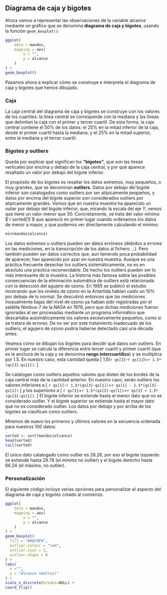 ## Diagrama de caja y bigotes {#boxplot}

Ahora vamos a representar las observaciones de la variable alcance mediante un gráfico que se denomina **diagrama de caja y bigotes**, usando la función `geom_boxplot()`:

```r
ggplot(
    data = mandos,
    mapping = aes(
        x = "",
        y = alcance
    )
) +
geom_boxplot()
```





Pasamos ahora a explicar cómo se construye e interpreta el diagrama de caja y bigotes que hemos dibujado. 

### Caja

La caja central del diagrama de caja y bigotes se construye con los valores de los cuartiles: la línea central se corresponde con la mediana y las líneas que delimitan la caja con el primer y tercer cuartil.  De esta forma, la caja central contiene el $50\%$ de los datos: el $25\%$ en la mitad inferior de la caja, desde el primer cuartil hasta la mediana; y  el $25\%$ en la mitad superior, entre la mediana y el tercer cuartil. 



 
### Bigotes y outliers

Queda por explicar qué significan los **"bigotes"**, que son las líneas verticales por encima y debajo de la caja central,  y por qué aparece resaltado un valor  por debajo del bigote inferior. 


El propósito de los bigotes es resaltar los datos extremos, muy pequeños, o muy grandes, que se denominan **outliers**. Datos por debajo del bigote inferior son catalogados como outliers por ser atípicamente pequeños, y datos por encima del bigote superior son considerados outliers por  atípicamente grandes. Vemos que en nuestra muestra ha aparecido un oulier por debajo del bigote inferior, que, mirando la escala del eje $Y$, vemos que tiene un valor menor que $30$. Concretamente, se trata del valor mínimo $`r sorted[1]`$ que apareció en primer lugar cuando ordenamos los datos de menor a mayor, y que podemos ver directamente calculando el mínimo:

```r
min(mandos$alcance)
```


Los datos extremos u outliers pueden ser datos erróneos (debidos a errores en las mediciones, en la transcripción de los datos al fichero $\dotsc$). Pero también pueden ser datos correctos que, aun teniendo poca probabilidad de aparecer, han aparecido por azar en nuestra muestra. Aunque es una práctica frecuente desechar los outliers sistemáticamente, no es en absoluto una práctica recomendable. De hecho los outliers pueden ser lo más interesante de la muestra.  La historia más famosa sobre las posibles consecuencias de la eliminación automática de outliers está relacionada con la detección del agujero de ozono. En 1985 se publicó el estudio mostrando que los niveles de ozono en la Antártida habían caído un $10\%$ por debajo de lo normal. Se descubrió entonces que las mediciones inusualmente bajas del nivel de ozono ya habían sido registradas por el satélite Nimbus-7 de la NASA en 1976, pero que dichas mediciones fueron ignoradas al ser procesadas mediante un programa informático que descartaba automáticamente los valores excesivamente pequeños, como si se tratara de errores.  De no ser por este tratamiento inadecuado de los outliers, el agujero de ozono podría haberse detectado casi una década antes. 

Veamos cómo se dibujan  los bigotes para decidir qué datos son outliers.
En primer lugar se calcula  la diferencia entre tercer cuartil y primer cuartil (que es la anchura de la caja y se denomina **rango intercuartílico**) y se multiplica por $1.5$. En nuestro caso, esta cantidad queda 
\[
    1.5(`r qs[3]`-`r qs[1]`)=`r 1.5*(qs[3]-qs[1])`.
\]


Se catalogan como outliers aquellos valores que disten de los bordes de la caja central más de la cantidad anterior. En nuestro caso, serán outliers los valores inferiores a 
\[
    `r qs[1]`-`r 1.5*(qs[3]-qs[1])`=`r qs[1] - 1.5*(qs[3]-qs[1])`
\]
y los superiores a 
\[
    `r qs[3]`+`r 1.5*(qs[3]-qs[1])`=`r qs[3] + 1.5*(qs[3]-qs[1])`.
\]
El bigote inferior se extiende hasta el menor dato que no es considerado outlier. Y el bigote superior se extiende  hasta el mayor dato que no es considerado outlier. Los datos por debajo y por arriba de los bigotes se clasifican como outliers.

Miremos de nuevo los primeros y últimos valores en la secuencia ordenada para nuestros $100$ datos:

```r
sorted <- sort(mandos$alcance)
head(sorted)
tail(sorted)
```


El único dato catalogado como outlier es $28.26$, por eso el bigote izquierdo se extiende hasta $29.78$ (el mínimo no outlier) y el bigote derecho hasta $66.24$ (el máximo, no outlier).

### Personalización 

El siguiente código incluye varias opciones para personalizar el aspecto del diagrama de caja y bigotes creado al comienzo. 
```r
ggplot(
    data = mandos,
    mapping = aes(
        x = "",
        y = alcance
    )
) +
geom_boxplot(
  fill = "#08C9F9",
  outlier.colour = "red",
  outlier.size = 2,
  outlier.shape = 8
) +
labs(
  x ="", 
  y = "Alcance (metros)"
) +
scale_x_discrete(breaks=NULL) +
coord_flip()  
```
